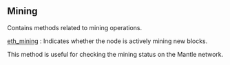 
## Mining

Contains methods related to mining operations.

[eth_mining](/mantle-api/mining/eth_mining) : Indicates whether the node is actively mining new blocks.

This method is useful for checking the mining status on the Mantle network.

<Space h={16} />
<GetStarted />